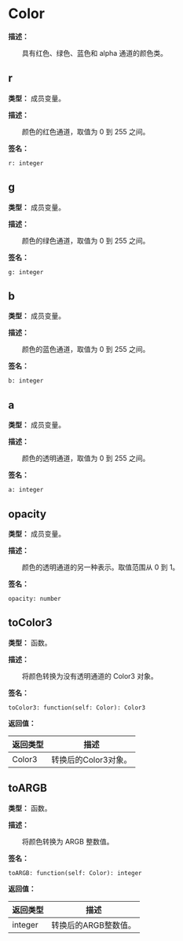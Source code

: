 
# Color

**描述：**

&emsp;&emsp;具有红色、绿色、蓝色和 alpha 通道的颜色类。

## r

**类型：** 成员变量。

**描述：**

&emsp;&emsp;颜色的红色通道，取值为 0 到 255 之间。

**签名：**
```tl
r: integer
```

## g

**类型：** 成员变量。

**描述：**

&emsp;&emsp;颜色的绿色通道，取值为 0 到 255 之间。

**签名：**
```tl
g: integer
```

## b

**类型：** 成员变量。

**描述：**

&emsp;&emsp;颜色的蓝色通道，取值为 0 到 255 之间。

**签名：**
```tl
b: integer
```

## a

**类型：** 成员变量。

**描述：**

&emsp;&emsp;颜色的透明通道，取值为 0 到 255 之间。

**签名：**
```tl
a: integer
```

## opacity

**类型：** 成员变量。

**描述：**

&emsp;&emsp;颜色的透明通道的另一种表示。取值范围从 0 到 1。

**签名：**
```tl
opacity: number
```

## toColor3

**类型：** 函数。

**描述：**

&emsp;&emsp;将颜色转换为没有透明通道的 Color3 对象。

**签名：**
```tl
toColor3: function(self: Color): Color3
```

**返回值：**

| 返回类型 | 描述 |
| --- | --- |
| Color3 | 转换后的Color3对象。 |

## toARGB

**类型：** 函数。

**描述：**

&emsp;&emsp;将颜色转换为 ARGB 整数值。

**签名：**
```tl
toARGB: function(self: Color): integer
```

**返回值：**

| 返回类型 | 描述 |
| --- | --- |
| integer | 转换后的ARGB整数值。 |